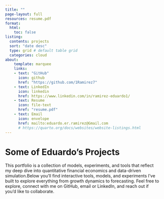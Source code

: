 ```yaml
---
title: ""
page-layout: full
resources: resume.pdf
format:
  html:
    toc: false
listing:
  contents: projects
  sort: "date desc"
  type: grid # default table grid
  categories: cloud 
about: 
    template: marquee
    links: 
    - text: "GitHub"
      icon: github
      href: "https://github.com/1Ramirez7"
    - text: LinkedIn
      icon: linkedin
      href: https://www.linkedin.com/in/ramirez-eduardo1/
    - text: Resume
      icon: file-text
      href: "resume.pdf"
    - text: Email
      icon: envelope
      href: mailto:eduardo.er.ramirez@Gmail.com
      # https://quarto.org/docs/websites/website-listings.html
---
```






# Some of Eduardo’s Projects

This portfolio is a collection of models, experiments, and tools that reflect my deep dive into quantitative financial economics and data-driven simulation.Below you’ll find interactive tools, models, and experiments I've built to explore everything from growth dynamics to forecasting. Feel free to explore, connect with me on GitHub, email or LinkedIn, and reach out if you'd like to collaborate.


